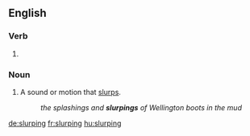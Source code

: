 ==English==

===Verb===
{{head|en}}

# {{present participle of|slurp}}

===Noun===
{{en-noun}}

# A sound or motion that [[slurp]]s.
#: ''the splashings and '''slurpings''' of Wellington boots in the mud''

[[de:slurping]]
[[fr:slurping]]
[[hu:slurping]]